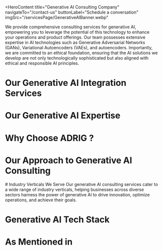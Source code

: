 <HeroContent
  title="Generative AI Consulting Company"
  navigateTo="/contact-us"
  buttonLabel="Schedule a conversation"
  imgSrc="/servicesPage/GenerativeAIBanner.webp"
>
  We provide comprehensive consulting services for generative AI, empowering you
  to leverage the potential of this technology to enhance your operations and
  product offerings. Our team possesses extensive expertise in AI technologies
  such as Generative Adversarial Networks (GANs), Variational Autoencoders
  (VAEs), and autoencoders. Importantly, we are committed to an ethical
  foundation, ensuring that the AI solutions we develop are not only
  technologically sophisticated but also aligned with ethical and responsible AI
  principles.
</HeroContent>

<ClientCompaniesComponent />

<CountUpAnimationContainer />

# Our Generative AI Integration Services

<section className="grid grid-cols-2 gap-10 w-full py-16">
  <section className="w-full col-span-1 cursor-pointer">
    <ServiceCard
      service={{
        id: 1,
        image:
          "/servicesPage/GenerativeAIUseCaseIdentificationandFeasibilityAssessment.svg",
        title: "Use Case Identification and Feasibility Evaluation",
        description:
          "Our team helps identify potential applications for generative AI that could benefit your company. We perform feasibility analyses to evaluate the viability and possible impact of implementing generative AI solutions. This provides you with valuable information to make well-informed decisions about adopting this technology.",
        urlPath: "",
      }}
    />
  </section>
  <section className="w-full col-span-1 cursor-pointer">
    <ServiceCard
      service={{
        id: 2,
        image: "/servicesPage/GenerativeAITechnologyAssessmentandSelection.svg",
        title: "Technology Assessment and Selection",
        description:
          "We thoroughly evaluate a wide range of generative AI technologies and tools, including models like GPT, Llama, PaLM, Gemini, Claude, Mistral, and Mixtral. We analyze their capabilities and how well they align with the unique needs of your organization, ensuring that the selected solution is the most suitable and can be effectively implemented.",
        urlPath: "",
      }}
    />
  </section>
  <section className="w-full col-span-1 cursor-pointer">
    <ServiceCard
      service={{
        id: 3,
        image: "/servicesPage/ComplianceandSecurityConsultation.svg",
        title: "Compliance and Security Consultation",
        description:
          "Utilizing our expertise in crucial regulations such as GDPR, CCPA, and HIPAA, we safeguard the privacy of data for your generative AI system, guaranteeing compliance. This approach minimizes potential risks while upholding the highest level of data integrity.",
        urlPath: "",
      }}
    />
  </section>
  <section className="w-full col-span-1 cursor-pointer">
    <ServiceCard
      service={{
        id: 4,
        image: "/servicesPage/DataEngineering1.svg",
        title: "Data Engineering",
        description:
          "Data engineering is the process of preparing data for model training. We utilize sophisticated data engineering tools and methods to prepare your data. Then, by drawing on our machine learning expertise, we use this prepared data to construct tailored custom models. These models are designed to carry out specific tasks, such as predictive analysis.",
        urlPath: "",
      }}
    />
  </section>
  <section className="w-full col-span-1 cursor-pointer">
    <ServiceCard
      service={{
        id: 5,
        image: "/servicesPage/CustomLLMDevelopment.svg",
        title: "Custom LLM Development",
        description:
          "Our experts specialize in tailoring large language models (LLMs) to meet the specific requirements of your business. We begin by choosing the most suitable pre-trained model based on your needs, then prepare your proprietary data and employ fine-tuning techniques to train the model with your data. This ensures that your custom LLM provides accurate, domain-specific responses.",
        urlPath: "",
      }}
    />
  </section>
  <section className="w-full col-span-1 cursor-pointer">
    <ServiceCard
      service={{
        id: 6,
        image: "/servicesPage/GenerativeAISolutionDevelopment.svg",
        title: "Generative AI Solution Development",
        description:
          "We develop powerful generative AI solutions for a wide range of applications, such as recommendation systems and research tools for due diligence. Additionally, we create AI-driven assistants and agents that enable businesses to streamline their operations, gain valuable insights, and achieve unprecedented efficiency.",
        urlPath: "",
      }}
    />
  </section>
  <section className="w-full col-span-1 cursor-pointer">
    <ServiceCard
      service={{
        id: 7,
        image: "/servicesPage/GenerativeAIIntegration.svg",
        title: "Generative AI Integration",
        description:
          "We collaborate closely with your company to guarantee a seamless integration of generative AI solutions within your current systems and workflows. Our aim is to reduce any disruptions and optimize the advantages of generative AI, allowing you to harness its functionalities without impediments or complexities.",
        urlPath: "",
      }}
    />
  </section>
  <section className="w-full col-span-1 cursor-pointer">
    <ServiceCard
      service={{
        id: 8,
        image: "/servicesPage/MaintenanceandSupport1.svg",
        title: "Maintenance and Support",
        description:
          "Our team is responsible for maintaining and supporting your AI solutions. We work to ensure that your systems continue to function properly, optimize their performance, and adapt to evolving requirements. This includes handling software updates, refining algorithms, and offering responsive technical assistance. Our objective is to guarantee that your generative AI solutions consistently operate at the highest level of efficiency.",
        urlPath: "",
      }}
    />
  </section>
</section>

<MainContent
  mainPara="Let Us Build Your GenAI Implementation Roadmap"
  subPara="Tap into the full potential of generative AI with our expert consulting services"
  getInTouchIncluded={true}
/>

# Our Generative AI Expertise

<section className="grid grid-cols-2 gap-10 w-full py-16">
  <section className="w-full col-span-1 cursor-pointer">
    <ServiceCard
      service={{
        id: 1,
        image: "/servicesPage/DeepLearningandNaturalLanguageProcessing.svg",
        title: "Deep Learning and Natural Language Processing",
        description:
          "Our extensive knowledge and proficiency in deep learning and Natural Language Processing (NLP) provide us with the essential groundwork to develop cutting-edge generative AI solutions that excel across diverse areas and deliver outstanding outcomes for your company.",
        urlPath: "",
      }}
    />
  </section>
  <section className="w-full col-span-1 cursor-pointer">
    <ServiceCard
      service={{
        id: 2,
        image: "/servicesPage/ComputerVisionandImageSynthesis.svg",
        title: "Computer Vision and Image Synthesis",
        description:
          "Leveraging our extensive knowledge of computer vision algorithms, deep neural network architectures, and image processing methods, we develop highly capable AI systems that thrive in tasks like object identification, image classification, semantic partitioning, and various other applications.",
        urlPath: "",
      }}
    />
  </section>
  <section className="w-full col-span-1 cursor-pointer">
    <ServiceCard
      service={{
        id: 3,
        image: "/servicesPage/ReinforcementLearningandSimulation.svg",
        title: "Reinforcement Learning and Simulation",
        description:
          "Reinforcement Learning and Simulation by thoroughly comprehending reinforcement learning algorithms and simulation methods, we can develop intelligent systems capable of learning and making optimal choices through ongoing interactions with their surroundings.",
        urlPath: "",
      }}
    />
  </section>
  <section className="w-full col-span-1 cursor-pointer">
    <ServiceCard
      service={{
        id: 4,
        image: "/servicesPage/DataEngineering.svg",
        title: "Data Engineering",
        description:
          "Our data engineering team possesses extensive expertise in managing large and intricate datasets, which serves as the foundation for training expansive generative AI models. Additionally, we employ generative methods to generate high-quality synthetic data, enabling model training in environments with limited data availability.",
        urlPath: "",
      }}
    />
  </section>
</section>

# Why Choose ADRIG ?

<section className="grid grid-cols-2 gap-10 w-full py-16">
  <section className="w-full col-span-1 cursor-pointer">
    <ServiceCard
      service={{
        id: 1,
        image: "/servicesPage/ExpertiseinGenerativeAI.svg",
        title: "Expertise in Generative AI",
        description:
          "We offer specialized solutions that showcase the latest advancements in generative artificial intelligence. Our team excels at creating customized generative AI systems, similar to popular models like OpenAI's ChatGPT, Google's Bard, Stability AI's Stable Diffusion, and Midjourney. We empower businesses to leverage the cutting-edge capabilities of generative AI technology.",
        urlPath: "",
      }}
    />
  </section>
  <section className="w-full col-span-1 cursor-pointer">
    <ServiceCard
      service={{
        id: 2,
        image: "/servicesPage/CustomizedSolutions.svg",
        title: "Customized Solutions",
        description:
          "We recognize that every business has distinct needs. We take pride in providing customized generative AI solutions that are aligned with your organizational objectives and address your particular issues. By shaping our services to your requirements, we optimize the effectiveness and influence of generative AI within your company.",
        urlPath: "",
      }}
    />
  </section>
  <section className="w-full col-span-1 cursor-pointer">
    <ServiceCard
      service={{
        id: 3,
        image: "/servicesPage/EndtoendSupport.svg",
        title: "End-to-end Support",
        description:
          "Our generative AI consulting services encompass the full range of support, from strategic planning and development to deployment and ongoing assistance. We offer complete guidance throughout the project's duration, guaranteeing a smooth process and maximizing the benefits you derive from leveraging generative AI technologies.",
        urlPath: "",
      }}
    />
  </section>
  <section className="w-full col-span-1 cursor-pointer">
    <ServiceCard
      service={{
        id: 4,
        image: "/servicesPage/ResponsibleAIPractices.svg",
        title: "Responsible AI Practices",
        description:
          "We are committed to creating generative AI solutions that adhere to ethical principles, are transparent in their operations, and comply with relevant regulations. Ensuring the security, reliability, and privacy of our users is a top priority, as we understand that responsible AI practices are essential for building trust and achieving long-term success.",
        urlPath: "",
      }}
    />
  </section>
</section>

# Our Approach to Generative AI Consulting

<section className="grid grid-cols-2 gap-10 w-full py-16">
  <section className="w-full col-span-1 cursor-pointer">
    <ServiceCard
      service={{
        id: 1,
        image: "/servicesPage/DataAnalysisandGenerativeModelSelection.svg",
        title: "Data Analysis and Generative Model Selection",
        description:
          "We start by thoroughly examining your current data, software, and technological setup. This assessment allows us to recognize chances for implementing generative AI models like Generative Adversarial Networks (GANs), Variational Autoencoders (VAEs), or Recurrent Neural Networks (RNNs) in your processes. Considering your distinctive business environment, we determine the most appropriate generative AI solutions to improve your operational productivity.",
        urlPath: "",
      }}
    />
  </section>
  <section className="w-full col-span-1 cursor-pointer">
    <ServiceCard
      service={{
        id: 2,
        image: "/servicesPage/ExperimentalDevelopmentPilotProject.svg",
        title: "Experimental Development - Pilot Project",
        description:
          "We create a small-scale prototype or a Minimum Viable Product (MVP) to showcase the potential of generative AI in your business environment. This may involve testing generative models for tasks such as content generation, anomaly detection, or product recommendations. By experimenting, we can identify areas for enhancing the generative AI system to better suit your specific requirements.",
        urlPath: "",
      }}
    />
  </section>
  <section className="w-full col-span-1 cursor-pointer">
    <ServiceCard
      service={{
        id: 3,
        image: "/servicesPage/FullscaleGenerativeAIDeployment.svg",
        title: "Full-scale Generative AI Deployment",
        description:
          "The expert team initiates the comprehensive deployment of the generative AI system after the pilot project receives approval from all involved parties. With great care and precision, we guarantee a smooth and successful implementation, enabling you to harness the transformative potential of generative AI to boost productivity and accomplish your business goals.",
        urlPath: "",
      }}
    />
  </section>
  <section className="w-full col-span-1 cursor-pointer">
    <ServiceCard
      service={{
        id: 4,
        image: "/servicesPage/MonitoringandPerformanceEnhancement.svg",
        title: "Monitoring and Performance Enhancement",
        description:
          "Monitoring and Optimization after the generative AI system is implemented, we set up monitoring processes to track its performance and maintain its ongoing effectiveness. Our team closely observes the system's output, analyzing crucial metrics and making essential modifications to optimize its performance. We proactively detect any problems and take immediate action to improve the system's capabilities.",
        urlPath: "",
      }}
    />
  </section>
</section>

<div className="w-full flex flex-col items-center justify-center text-center">
  # Industry Verticals We Serve Our generative AI consulting services cater to a
  wide range of industry verticals, helping businesses across diverse sectors
  harness the power of generative AI to drive innovation, optimize operations,
  and achieve their goals.
</div>

<section className="grid grid-cols-2 gap-10 w-full py-16">
  <section className="w-full col-span-1 cursor-pointer">
    <ServiceCard
      service={{
        id: 1,
        image: "/servicesPage/BankingFinance.svg",
        title: "Banking and Finance",
        description:
          "In the banking and financial industry, our generative AI solutions offer advanced data analysis, fraud prevention, and personalized customer interactions. This assists financial organizations in streamlining their operations, efficiently managing risks, and providing customized financial products and services.",
        urlPath: "banking-software-development/",
      }}
    />
  </section>
  <section className="w-full col-span-1 cursor-pointer">
    <ServiceCard
      service={{
        id: 2,
        image: "/servicesPage/Retail.svg",
        title: "Retail",
        description:
          "In the retail sector, our GenAI offerings bolster customer interaction, inventory control, and demand prediction. This results in heightened customer satisfaction, lowered expenses, and greater profitability by harnessing data-driven insights.",
        urlPath: "retail-software-development/",
      }}
    />
  </section>
  <section className="w-full col-span-1 cursor-pointer">
    <ServiceCard
      service={{
        id: 3,
        image: "/servicesPage/Healthcare.svg",
        title: "Healthcare",
        description:
          "In the healthcare domain, our products and services assist with medical diagnosis, treatment suggestions, and patient care. By leveraging artificial intelligence (AI) capabilities, healthcare professionals can improve patient outcomes, optimize administrative workflows, and advance medical research and innovation.",
        urlPath: "healthcare-software-development/",
      }}
    />
  </section>
  <section className="w-full col-span-1 cursor-pointer">
    <ServiceCard
      service={{
        id: 4,
        image: "/servicesPage/SupplyChainLogistics.svg",
        title: "Supply Chain and Logistics",
        description:
          "Our AI-powered solutions are designed to streamline supply chain and logistics processes. By enhancing route planning, inventory management, and demand forecasting, our technology helps organizations reduce operational expenses, boost efficiency, and deliver better customer experiences.",
        urlPath: "logistics-software-development/",
      }}
    />
  </section>
  <section className="w-full col-span-1 cursor-pointer">
    <ServiceCard
      service={{
        id: 5,
        image: "/servicesPage/Insurance.svg",
        title: "Insurance",
        description:
          "In the insurance industry, our offerings assist with underwriting, claims handling, and risk evaluation. This allows insurance providers to offer more precise pricing, quicker claims processing, and enhanced customer experiences.",
        urlPath: "insurance-software-development/",
      }}
    />
  </section>
  <section className="w-full col-span-1 cursor-pointer">
    <ServiceCard
      service={{
        id: 6,
        image: "/servicesPage/TravelTourism.svg",
        title: "Travel",
        description:
          "Our AI solutions optimize customer support, recommendation systems, and pricing approaches for the travel industry. This results in enhanced customer experiences, higher booking volumes, and increased revenue for travel companies overall.",
        urlPath: "generative-ai-in-travel/",
      }}
    />
  </section>
  <section className="w-full col-span-1 cursor-pointer">
    <ServiceCard
      service={{
        id: 7,
        image: "/servicesPage/Automotive11.svg",
        title: "Automotive",
        description:
          "Our generative AI solutions can revolutionize your automotive business by enhancing vehicle design, automating processes, advancing research and development, and improving quality control. These innovations optimize operational efficiency, minimize downtime, and enhance customer satisfaction and safety.",
        urlPath: "generative-ai-in-automotive-industry/",
      }}
    />
  </section>
  <section className="w-full col-span-1 cursor-pointer">
    <ServiceCard
      service={{
        id: 8,
        image: "/servicesPage/Hospitality11.svg",
        title: "Hospitality",
        description:
          "Our artificial intelligence solutions for the hospitality industry can help personalize customer experiences, optimize business operations, and refine marketing approaches. This allows hospitality companies to use their resources more effectively, foster guest loyalty, and enhance overall customer satisfaction and profitability.",
        urlPath: "ai-use-cases-in-hospitality/",
      }}
    />
  </section>
  <section className="w-full col-span-1 cursor-pointer">
    <ServiceCard
      service={{
        id: 9,
        image: "/servicesPage/Manufacturing (1).svg",
        title: "Manufacturing",
        description:
          "In the manufacturing industry, our generative AI technologies optimize production workflows, improve quality assurance, and expedite product creation. Incorporating GenAI enhances efficiency and fosters innovation, providing companies with a competitive advantage.",
        urlPath: "manufacturing-software-development/",
      }}
    />
  </section>
  <section className="w-full col-span-1 cursor-pointer">
    <ServiceCard
      service={{
        id: 10,
        image: "/servicesPage/RealEstate11.svg",
        title: "Real Estate",
        description:
          "Our generative AI solutions provide a competitive edge for real estate businesses. From property valuation and market analysis to personalized property recommendations and virtual staging, our custom-built GenAI solutions help streamline operations, enhance customer experiences, and enable confident, data-driven decisions.",
        urlPath: "ai-in-media-and-entertainment/",
      }}
    />
  </section>
  <section className="w-full col-span-1 cursor-pointer">
    <ServiceCard
      service={{
        id: 11,
        image: "/servicesPage/Ecommerce.svg",
        title: "E-commerce.",
        description:
          "Our generative AI solutions for e-commerce drive sales and enhance customer experiences by personalizing product recommendations, optimizing pricing strategies, automating inventory management and more. With data-driven insights, we help businesses stay ahead in today’s competitive online marketplace.",
        urlPath: "generative-ai-integration-service/",
      }}
    />
  </section>
  <section className="w-full col-span-1 cursor-pointer">
    <ServiceCard
      service={{
        id: 12,
        image: "/servicesPage/Legal1.svg",
        title: "Legal",
        description:
          "In the legal industry, our GenAI solutions assist with a variety of tasks, including case analysis, case forecasting, and legal research. This allows law firms to optimize their processes, enhance case strategies, and increase the effectiveness of their services, ultimately benefiting both legal professionals and their clients.",
        urlPath: "ai-use-cases-in-legal-businesses/",
      }}
    />
  </section>
</section>

# Generative AI Tech Stack

# As Mentioned in

<ClientCompaniesComponent />
